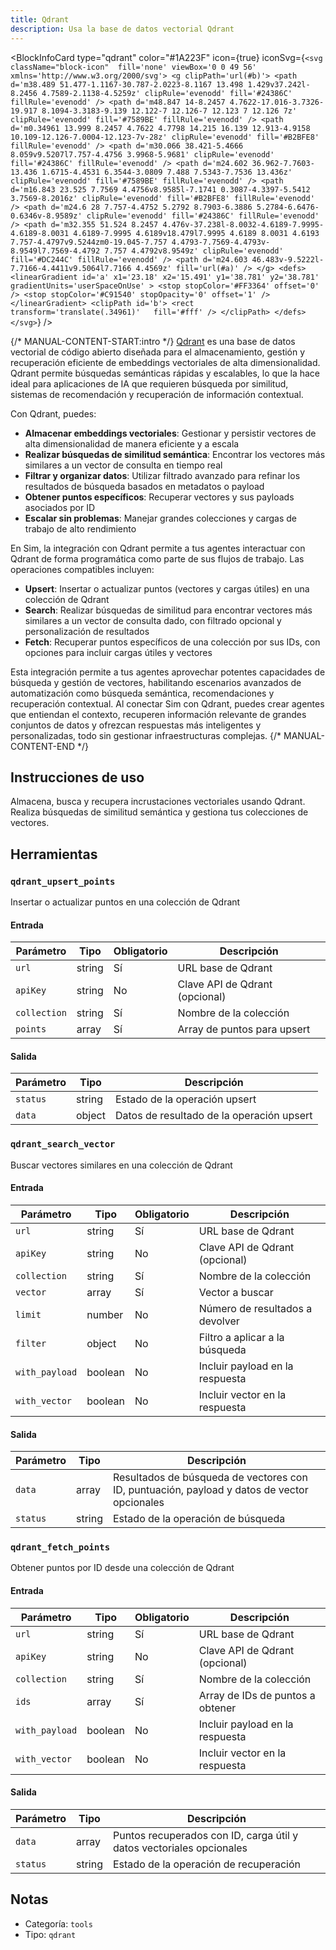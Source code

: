 ```yaml
---
title: Qdrant
description: Usa la base de datos vectorial Qdrant
---
```



<BlockInfoCard 
  type="qdrant"
  color="#1A223F"
  icon={true}
  iconSvg={`<svg className="block-icon"  fill='none' viewBox='0 0 49 56' xmlns='http://www.w3.org/2000/svg'>
      <g clipPath='url(#b)'>
        <path
          d='m38.489 51.477-1.1167-30.787-2.0223-8.1167 13.498 1.429v37.242l-8.2456 4.7589-2.1138-4.5259z'
          clipRule='evenodd'
          fill='#24386C'
          fillRule='evenodd'
        />
        <path
          d='m48.847 14-8.2457 4.7622-17.016-3.7326-19.917 8.1094-3.3183-9.139 12.122-7 12.126-7 12.123 7 12.126 7z'
          clipRule='evenodd'
          fill='#7589BE'
          fillRule='evenodd'
        />
        <path
          d='m0.34961 13.999 8.2457 4.7622 4.7798 14.215 16.139 12.913-4.9158 10.109-12.126-7.0004-12.123-7v-28z'
          clipRule='evenodd'
          fill='#B2BFE8'
          fillRule='evenodd'
        />
        <path
          d='m30.066 38.421-5.4666 8.059v9.5207l7.757-4.4756 3.9968-5.9681'
          clipRule='evenodd'
          fill='#24386C'
          fillRule='evenodd'
        />
        <path
          d='m24.602 36.962-7.7603-13.436 1.6715-4.4531 6.3544-3.0809 7.488 7.5343-7.7536 13.436z'
          clipRule='evenodd'
          fill='#7589BE'
          fillRule='evenodd'
        />
        <path
          d='m16.843 23.525 7.7569 4.4756v8.9585l-7.1741 0.3087-4.3397-5.5412 3.7569-8.2016z'
          clipRule='evenodd'
          fill='#B2BFE8'
          fillRule='evenodd'
        />
        <path
          d='m24.6 28 7.757-4.4752 5.2792 8.7903-6.3886 5.2784-6.6476-0.6346v-8.9589z'
          clipRule='evenodd'
          fill='#24386C'
          fillRule='evenodd'
        />
        <path
          d='m32.355 51.524 8.2457 4.476v-37.238l-8.0032-4.6189-7.9995-4.6189-8.0031 4.6189-7.9995 4.6189v18.479l7.9995 4.6189 8.0031 4.6193 7.757-4.4797v9.5244zm0-19.045-7.757 4.4793-7.7569-4.4793v-8.9549l7.7569-4.4792 7.757 4.4792v8.9549z'
          clipRule='evenodd'
          fill='#DC244C'
          fillRule='evenodd'
        />
        <path d='m24.603 46.483v-9.5222l-7.7166-4.4411v9.5064l7.7166 4.4569z' fill='url(#a)' />
      </g>
      <defs>
        <linearGradient
          id='a'
          x1='23.18'
          x2='15.491'
          y1='38.781'
          y2='38.781'
          gradientUnits='userSpaceOnUse'
        >
          <stop stopColor='#FF3364' offset='0' />
          <stop stopColor='#C91540' stopOpacity='0' offset='1' />
        </linearGradient>
        <clipPath id='b'>
          <rect transform='translate(.34961)'   fill='#fff' />
        </clipPath>
      </defs>
    </svg>`}
/>

{/* MANUAL-CONTENT-START:intro */}
[Qdrant](https://qdrant.tech) es una base de datos vectorial de código abierto diseñada para el almacenamiento, gestión y recuperación eficiente de embeddings vectoriales de alta dimensionalidad. Qdrant permite búsquedas semánticas rápidas y escalables, lo que la hace ideal para aplicaciones de IA que requieren búsqueda por similitud, sistemas de recomendación y recuperación de información contextual.

Con Qdrant, puedes:

- **Almacenar embeddings vectoriales**: Gestionar y persistir vectores de alta dimensionalidad de manera eficiente y a escala
- **Realizar búsquedas de similitud semántica**: Encontrar los vectores más similares a un vector de consulta en tiempo real
- **Filtrar y organizar datos**: Utilizar filtrado avanzado para refinar los resultados de búsqueda basados en metadatos o payload
- **Obtener puntos específicos**: Recuperar vectores y sus payloads asociados por ID
- **Escalar sin problemas**: Manejar grandes colecciones y cargas de trabajo de alto rendimiento

En Sim, la integración con Qdrant permite a tus agentes interactuar con Qdrant de forma programática como parte de sus flujos de trabajo. Las operaciones compatibles incluyen:

- **Upsert**: Insertar o actualizar puntos (vectores y cargas útiles) en una colección de Qdrant
- **Search**: Realizar búsquedas de similitud para encontrar vectores más similares a un vector de consulta dado, con filtrado opcional y personalización de resultados
- **Fetch**: Recuperar puntos específicos de una colección por sus IDs, con opciones para incluir cargas útiles y vectores

Esta integración permite a tus agentes aprovechar potentes capacidades de búsqueda y gestión de vectores, habilitando escenarios avanzados de automatización como búsqueda semántica, recomendaciones y recuperación contextual. Al conectar Sim con Qdrant, puedes crear agentes que entiendan el contexto, recuperen información relevante de grandes conjuntos de datos y ofrezcan respuestas más inteligentes y personalizadas, todo sin gestionar infraestructuras complejas.
{/* MANUAL-CONTENT-END */}

## Instrucciones de uso

Almacena, busca y recupera incrustaciones vectoriales usando Qdrant. Realiza búsquedas de similitud semántica y gestiona tus colecciones de vectores.

## Herramientas

### `qdrant_upsert_points`

Insertar o actualizar puntos en una colección de Qdrant

#### Entrada

| Parámetro | Tipo | Obligatorio | Descripción |
| --------- | ---- | ----------- | ----------- |
| `url` | string | Sí | URL base de Qdrant |
| `apiKey` | string | No | Clave API de Qdrant \(opcional\) |
| `collection` | string | Sí | Nombre de la colección |
| `points` | array | Sí | Array de puntos para upsert |

#### Salida

| Parámetro | Tipo | Descripción |
| --------- | ---- | ----------- |
| `status` | string | Estado de la operación upsert |
| `data` | object | Datos de resultado de la operación upsert |

### `qdrant_search_vector`

Buscar vectores similares en una colección de Qdrant

#### Entrada

| Parámetro | Tipo | Obligatorio | Descripción |
| --------- | ---- | -------- | ----------- |
| `url` | string | Sí | URL base de Qdrant |
| `apiKey` | string | No | Clave API de Qdrant \(opcional\) |
| `collection` | string | Sí | Nombre de la colección |
| `vector` | array | Sí | Vector a buscar |
| `limit` | number | No | Número de resultados a devolver |
| `filter` | object | No | Filtro a aplicar a la búsqueda |
| `with_payload` | boolean | No | Incluir payload en la respuesta |
| `with_vector` | boolean | No | Incluir vector en la respuesta |

#### Salida

| Parámetro | Tipo | Descripción |
| --------- | ---- | ----------- |
| `data` | array | Resultados de búsqueda de vectores con ID, puntuación, payload y datos de vector opcionales |
| `status` | string | Estado de la operación de búsqueda |

### `qdrant_fetch_points`

Obtener puntos por ID desde una colección de Qdrant

#### Entrada

| Parámetro | Tipo | Obligatorio | Descripción |
| --------- | ---- | -------- | ----------- |
| `url` | string | Sí | URL base de Qdrant |
| `apiKey` | string | No | Clave API de Qdrant \(opcional\) |
| `collection` | string | Sí | Nombre de la colección |
| `ids` | array | Sí | Array de IDs de puntos a obtener |
| `with_payload` | boolean | No | Incluir payload en la respuesta |
| `with_vector` | boolean | No | Incluir vector en la respuesta |

#### Salida

| Parámetro | Tipo | Descripción |
| --------- | ---- | ----------- |
| `data` | array | Puntos recuperados con ID, carga útil y datos vectoriales opcionales |
| `status` | string | Estado de la operación de recuperación |

## Notas

- Categoría: `tools`
- Tipo: `qdrant`
